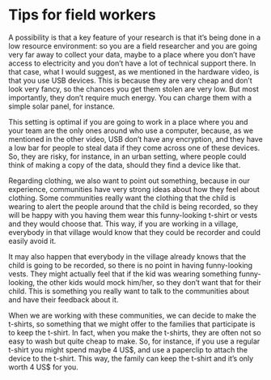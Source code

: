 # Tips for field workers {#field}

A possibility is that a key feature of your research is that it’s being done in a low resource environment: so you are a field researcher and you are going very far away to collect your data, maybe to a place where you don’t have access to electricity and you don’t have a lot of technical support there. In that case, what I would suggest, as we mentioned in the hardware video, is that you use USB devices. This is because they are very cheap and don’t look very fancy, so the chances you get them stolen are very low. But most importantly, they don’t require much energy. You can charge them with a simple solar panel, for instance. 

This setting is optimal if you are going to work in a place where you and your team are the only ones around who use a computer, because, as we mentioned in the other video, USB don’t have any encryption, and they have a low bar for people  to steal data if they come across one of these devices. So, they are risky, for instance, in an urban setting, where people could think of making a copy of the data, should they find a device like that.


Regarding clothing, we also want to point out something, because in our experience, communities have very strong ideas about how they feel about clothing. Some communities really want the clothing that the child is wearing to alert the people around that the child is being recorded, so they will be happy with you having them wear this funny-looking t-shirt or vests and they would choose that. This way, if you are working in a village, everybody in that village would know that they could be recorder and could easily avoid it. 

It may also happen that everybody in the village already knows that the child is going to be recorded, so there is no point in having funny-looking vests. They might actually feel that if the kid was wearing something funny-looking, the other kids would mock him/her, so they don’t want that for their child. This is something you really want to talk to the communities about and have their feedback about it. 

When we are working with these communities, we can decide to make the t-shirts, so something that we might offer to the families that participate is to keep the t-shirt. In fact, when you make the t-shirts, they are often not so easy to wash but quite cheap to make. 
So, for instance, if you use a regular t-shirt you might spend maybe 4 US$, and use a paperclip to attach the device to the t-shirt. This way, the family can keep the t-shirt and it’s only worth 4 US\$ for you. 
    


